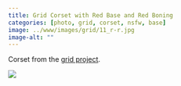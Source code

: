 ```yaml
---
title: Grid Corset with Red Base and Red Boning
categories: [photo, grid, corset, nsfw, base]
image: ../www/images/grid/11_r-r.jpg
image-alt: ""
---
```


Corset from the [grid project](/posts/2025-01-27_grid-project.html).

![](../www/images/grid/11_r-r.jpg)

